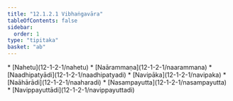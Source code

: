 ```yaml
---
title: "12.1.2.1 Vibhaṅgavāra"
tableOfContents: false
sidebar:
  order: 1
type: "tipitaka"
basket: "ab"
---
```



<DynamicBreadcrumb />



<TableOfContents>
* [Nahetu](12-1-2-1/nahetu)
* [Naārammaṇa](12-1-2-1/naarammana)
* [Naadhipatyādi](12-1-2-1/naadhipatyadi)
* [Navipāka](12-1-2-1/navipaka)
* [Naāhārādi](12-1-2-1/naaharadi)
* [Nasampayutta](12-1-2-1/nasampayutta)
* [Navippayuttādi](12-1-2-1/navippayuttadi)
</TableOfContents>